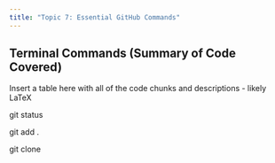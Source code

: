```yaml
---
title: "Topic 7: Essential GitHub Commands"
---
```


## Terminal Commands (Summary of Code Covered)

Insert a table here with all of the code chunks and descriptions - likely LaTeX

git status

git add  .

git clone
